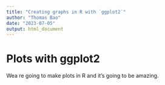 ```yaml
---
title: "Creating graphs in R with `ggplot2`"
author: "Thomas Bao"
date: "2023-07-05"
output: html_document
---
```


# Plots with ggplot2

Wea re going to make plots in R and it's going to be amazing.